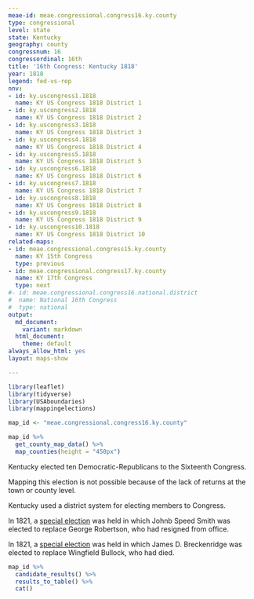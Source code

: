 ```yaml
---
meae-id: meae.congressional.congress16.ky.county
type: congressional
level: state
state: Kentucky
geography: county
congressnum: 16
congressordinal: 16th
title: '16th Congress: Kentucky 1818'
year: 1818
legend: fed-vs-rep
nnv:
- id: ky.uscongress1.1818
  name: KY US Congress 1818 District 1
- id: ky.uscongress2.1818
  name: KY US Congress 1818 District 2
- id: ky.uscongress3.1818
  name: KY US Congress 1818 District 3
- id: ky.uscongress4.1818
  name: KY US Congress 1818 District 4
- id: ky.uscongress5.1818
  name: KY US Congress 1818 District 5
- id: ky.uscongress6.1818
  name: KY US Congress 1818 District 6
- id: ky.uscongress7.1818
  name: KY US Congress 1818 District 7
- id: ky.uscongress8.1818
  name: KY US Congress 1818 District 8
- id: ky.uscongress9.1818
  name: KY US Congress 1818 District 9
- id: ky.uscongress10.1818
  name: KY US Congress 1818 District 10
related-maps:
- id: meae.congressional.congress15.ky.county
  name: KY 15th Congress
  type: previous
- id: meae.congressional.congress17.ky.county
  name: KY 17th Congress
  type: next
#- id: meae.congressional.congress16.national.district
#  name: National 16th Congress
#  type: national
output:
  md_document:
    variant: markdown
  html_document:
    theme: default
always_allow_html: yes
layout: maps-show

---
```


```r
library(leaflet)
library(tidyverse)
library(USAboundaries)
library(mappingelections)

map_id <- "meae.congressional.congress16.ky.county"
```

<div class="map">

```r
map_id %>%
  get_county_map_data() %>%
  map_counties(height = "450px")
```

</div>

Kentucky elected ten Democratic-Republicans to the Sixteenth Congress.

Mapping this election is not possible because of the lack of returns at the town or county level.

Kentucky used a district system for electing members to Congress. 

In 1821, a [special election](https://elections.lib.tufts.edu/catalog/tufts:ky.uscongress7.1821) was held in which Johnb Speed Smith was elected to replace George Robertson, who had resigned from office.

In 1821, a [special election](https://elections.lib.tufts.edu/catalog/tufts:ky.uscongress8.1821) was held in which James D. Breckenridge was elected to replace Wingfield Bullock, who had died.

<div class="results-table">

```r
map_id %>%
  candidate_results() %>%
  results_to_table() %>%
  cat()
```

</div>
